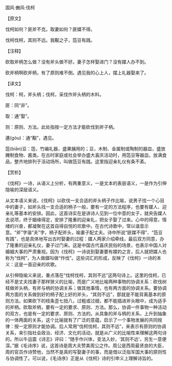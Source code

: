 

国风·豳风·伐柯

【原文】

伐柯如何？匪斧不克。取妻如何？匪媒不得。

伐柯伐柯，其则不远。我觏之子，笾豆有践。

【注释】

砍取斧柄怎么做？没有斧头做不好。妻子怎样娶进门？没有媒人办不到。

砍斧柄啊砍斧柄，有了原则难不倒。遇见我的心上人，摆上礼器娶来了。

【译文】

伐柯：柯，斧头柄；伐柯，采伐作斧头柄的木料。

匪：同“非”。

取：通“娶”。

则：原则、方法。此处指按一定方法才能砍伐到斧子柄。

遘(gòu)：通“觏”，遇见。

笾(biān)豆：笾，竹编礼器，盛果脯用的；豆，木制、金属制或陶制的器皿，盛放腌制食物、酱类。在古时家庭或社会举办盛大喜庆活动时，用笾豆等器皿，放满食品，整齐地排列于活动场所，叫做笾豆有践。这里指迎亲礼仪有条不紊。

【赏析】

《伐柯》一诗，从语义上分析，有两重意义，一是文本的表层语义，一是作为引伸隐喻的深层语义。

从文本语义来说，《伐柯》以砍伐一支合适的斧头柄子作比喻，说男子找一个心目中的妻子，如斧头找一支合适的柄子一般，要有一定的方法程序，也要有媒人、迎亲礼等基本的安排。因此，这首诗实在是讲诗人见到一位中意的女子，就央告媒人去说项，终于姻缘得定，安排了隆重的迎亲礼，把女子娶了过来。心中的得意，情绪的兴奋，都凝聚在这首自得自悦的欢歌中。在古代诗歌中，常以谐音示意。“斧”字谐“夫”字，柄子配斧头，喻妻子配丈夫。诗中所说“匪媒不得”、“笾豆有践”，也是具体地写出古时娶妻的过程：媒人两家介绍牵线，最后双方同意，办了隆重的迎亲礼仪，妻子过门来。这是中国古代喜庆民俗的场景，也表示中国人对婚姻大事的严肃重视。因为《伐柯》一诗说到娶妻要有媒妁之言，后人就把媒人也称为“伐柯”，为人做媒叫做“作伐”。这些词汇的形成，反映了《伐柯》一诗的本义：这是一首迎亲的欢歌。

从引伸隐喻义来说，重点落在“伐柯伐柯，其则不远”这两句诗上。这里的伐柯，已经不是丈夫找妻子那样狭义的比喻，而是广义地比喻两种事物的协调关系：砍伐树枝做斧头柄，有斧与柄的协调关系；做其他事情，也有两方面的协调关系。要协调两方面的关系做到好的柄子配上好的斧头，“其则不远”，那就是不能背离基本的原则方法。如果砍下的枝条歪七扭八，过粗或过细，都不能插进斧头眼中，成为适手的斧柄。砍取斧柄，要有一定的要求、原则、方法。那么，协调一件事物一种活动的双方，也是有一定的要求、原则、方法的。从具象的斧与柄的关系，上升到抽象的一体两面的关系，这个比喻就有了广泛的意蕴，启示了一个事物发展的共同规律：按一定原则才能协调。后人常用“伐柯伐柯，其则不远”，来表示有原则的协调关系，来引指社会政治、经济、文化的活动，就是从广义的比喻性来理解这两句诗的。所以牛运震《诗志》评曰：“随手作兴体，变法入妙，‘其则不远’，另生一意便深。”据《毛诗序》说，这首诗是周大夫赞美周公之作。周公是西周最贤良的大臣，周的官员作诗赞他，当然不是真的写娶妻子的事，而是借以泛指军国大事的原则性与协调性了。可以说，《毛诗序》正是从《伐柯》诗的引申义上理解诗旨的。

